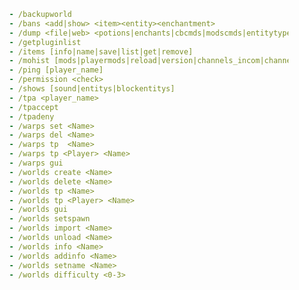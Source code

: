 
```yaml
        - /backupworld
        - /bans <add|show> <item><entity><enchantment>
        - /dump <file|web> <potions|enchants|cbcmds|modscmds|entitytypes|biomes|pattern|worldgen|worldtype|material|channels|advancements>
        - /getpluginlist
        - /items [info|name|save|list|get|remove]
        - /mohist [mods|playermods|reload|version|channels_incom|channels_outgo|speed]
        - /ping [player_name]
        - /permission <check>
        - /shows [sound|entitys|blockentitys]
        - /tpa <player_name>
        - /tpaccept
        - /tpadeny
        - /warps set <Name>
        - /warps del <Name>
        - /warps tp  <Name>
        - /warps tp <Player> <Name>
        - /warps gui
        - /worlds create <Name>
        - /worlds delete <Name>
        - /worlds tp <Name>
        - /worlds tp <Player> <Name>
        - /worlds gui
        - /worlds setspawn
        - /worlds import <Name>
        - /worlds unload <Name>
        - /worlds info <Name>
        - /worlds addinfo <Name>
        - /worlds setname <Name>
        - /worlds difficulty <0-3>

```
